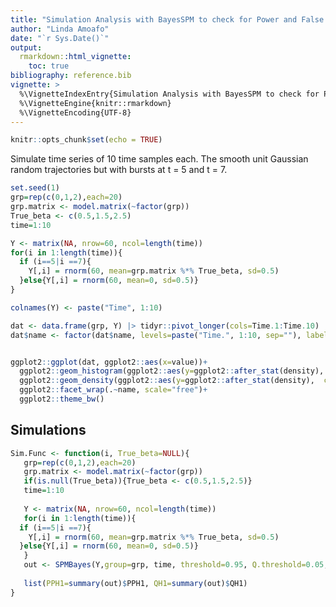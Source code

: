 ```yaml
---
title: "Simulation Analysis with BayesSPM to check for Power and False Discovery Rate"
author: "Linda Amoafo"
date: "`r Sys.Date()`"
output:
  rmarkdown::html_vignette:
    toc: true
bibliography: reference.bib
vignette: >
  %\VignetteIndexEntry{Simulation Analysis with BayesSPM to check for Power and False Discovery Rate}
  %\VignetteEngine{knitr::rmarkdown}
  %\VignetteEncoding{UTF-8}
---
```


```r
knitr::opts_chunk$set(echo = TRUE)

```

Simulate time series of 10 time samples each. The smooth unit Gaussian random trajectories but with bursts at t = 5 and t = 7.

```r
set.seed(1)
grp=rep(c(0,1,2),each=20)
grp.matrix <- model.matrix(~factor(grp))
True_beta <- c(0.5,1.5,2.5)
time=1:10

Y <- matrix(NA, nrow=60, ncol=length(time))
for(i in 1:length(time)){
  if (i==5|i ==7){
    Y[,i] = rnorm(60, mean=grp.matrix %*% True_beta, sd=0.5)
  }else{Y[,i] = rnorm(60, mean=0, sd=0.5)}
}

colnames(Y) <- paste("Time", 1:10)

dat <- data.frame(grp, Y) |> tidyr::pivot_longer(cols=Time.1:Time.10) 
dat$name <- factor(dat$name, levels=paste("Time.", 1:10, sep=""), labels=paste("Time", 1:10))


ggplot2::ggplot(dat, ggplot2::aes(x=value))+
  ggplot2::geom_histogram(ggplot2::aes(y=ggplot2::after_stat(density),  fill=factor(grp)), alpha=0.5)+
  ggplot2::geom_density(ggplot2::aes(y=ggplot2::after_stat(density),  col=factor(grp)), alpha=.2) +
  ggplot2::facet_wrap(.~name, scale="free")+
  ggplot2::theme_bw()
```


## Simulations
```r

Sim.Func <- function(i, True_beta=NULL){
   grp=rep(c(0,1,2),each=20)
   grp.matrix <- model.matrix(~factor(grp))
   if(is.null(True_beta)){True_beta <- c(0.5,1.5,2.5)}
   time=1:10
   
   Y <- matrix(NA, nrow=60, ncol=length(time))
   for(i in 1:length(time)){
  if (i==5|i ==7){
    Y[,i] = rnorm(60, mean=grp.matrix %*% True_beta, sd=0.5)
  }else{Y[,i] = rnorm(60, mean=0, sd=0.5)}
   }
   out <- SPMBayes(Y,group=grp, time, threshold=0.95, Q.threshold=0.05, Hypothesis="alt")
   
   list(PPH1=summary(out)$PPH1, QH1=summary(out)$QH1)
}


```


